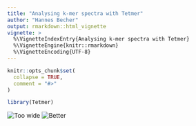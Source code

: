 ```yaml
---
title: "Analysing k-mer spectra with Tetmer"
author: "Hannes Becher"
output: rmarkdown::html_vignette
vignette: >
  %\VignetteIndexEntry{Analysing k-mer spectra with Tetmer}
  %\VignetteEngine{knitr::rmarkdown}
  %\VignetteEncoding{UTF-8}
---
```


```r
knitr::opts_chunk$set(
  collapse = TRUE,
  comment = "#>"
)
```

```r
library(Tetmer)
```

![Too wide](too_wide.png)
![Better](better.png)
